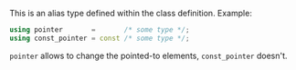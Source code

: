 This is an alias type defined within the class definition. Example:
```cpp
using pointer       =       /* some type */;
using const_pointer = const /* some type */;
```

`pointer` allows to change the pointed-to elements, `const_pointer` doesn't.
